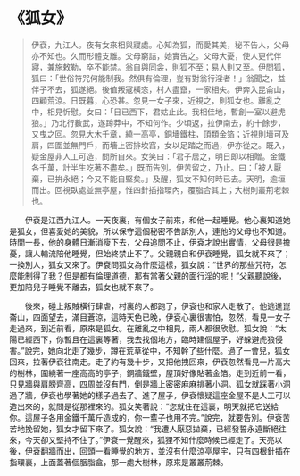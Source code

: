 # 《狐女》

> 伊袞，九江人。夜有女來相與寢處。心知為狐，而愛其美，秘不告人，父母亦不知也。久而形體支離。父母窮詰，始實告之。父母大憂，使人更代伴寢，兼施敕勒，卒不能禁。翁自與同衾，則狐不至；易人則又至。伊問狐，狐曰：「世俗符咒何能制我。然俱有倫理，豈有對翁行淫者！」翁聞之，益伴子不去，狐遂絕。後值叛寇橫恣，村人盡竄，一家相失。伊奔入昆侖山，四顧荒涼。日既暮，心恐甚。忽見一女子來，近視之，則狐女也。離亂之中，相見忻慰。女曰：「日已西下，君姑止此。我相佳地，暫創一室以避虎狼。」乃北行數武，遂蹲莽中，不知何作。少頃返，拉伊南去，約十餘步，又曳之回。忽見大木千章，繞一高亭，銅墻鐵柱，頂類金箔；近視則墻可及肩，四圍並無門戶，而墻上密排坎窞，女以足踏之而過，伊亦從之。既入，疑金屋非人工可造，問所自來。女笑曰：「君子居之，明日即以相贈。金鐵各千萬，計半生吃著不盡矣。」既而告別。伊苦留之，乃止。曰：「被人厭棄，已拚永絕；今又不能自堅矣。」及醒，狐女不知何時已去。天明，逾垣而出。回視臥處並無亭屋，惟四針插指環內，覆脂合其上；大樹則叢荊老棘也。

&emsp;&emsp;伊袞是江西九江人。一天夜裏，有個女子前來，和他一起睡覺。他心裏知道她是狐女，但喜愛她的美貌，所以保守這個秘密不告訴別人，連他的父母也不知道。時間一長，他的身體日漸消瘦下去，父母追問不止，伊袞才說出實情，父母很是擔憂，讓人輪流陪他睡覺，但始終禁止不了。父親親自和伊袞睡覺，狐女就不來了；一換別人，狐女又來了。伊袞問狐女為什麼這樣，狐女說：“世界的那些咒符，怎麼能制得了我？但是都有倫理道德，那有當著父親的面行淫的呢！”父親聽說後，更加陪兒子睡覺不離去，狐女也就不來了。

&emsp;&emsp;後來，碰上叛賊橫行肆虐，村裏的人都跑了，伊袞也和家人走散了。他逃進崑崙山，四面望去，滿目蒼涼，這時天色已晚，伊袞心裏很害怕，忽然，看見一女子走過來，到近前看，原來是狐女。在離亂之中相見，兩人都很欣慰。狐女說：“太陽已經西下，你暫且在這裏等著，我去找個地方，臨時建個屋子，好躲避虎狼侵害。”說完，她向北走了幾步，蹲在荒草從中，不知幹了些什麼。過了一會兒，狐女回來，拉著伊袞往南走。走了約有幾十步，又把他拽回來，伊袞忽然看見一片高大的樹林，圍繞著一座高高的亭子，銅牆鐵壁，屋頂好像貼著金箔。走到近前一看，只見牆與肩膀齊高，四周並沒有門，倒是牆上密密麻麻排著小洞。狐女就踩著小洞過了牆，伊袞也學著她的樣子過去了。進了屋子，伊袞懷疑這座金屋不是人工可以造出來的，就問是從那裡來的。狐女笑著說：“您就住在這裏，明天就把它送給你。這屋子各用金鐵千萬斤造成的，你一輩子也用不完。”說完，就要告別。伊袞苦苦地挽留她，狐女才留下來了。狐女說：“我遭人厭惡拋棄，已經發誓永遠斷絕往來，今天卻又堅持不住了。”伊袞一覺醒來，狐狸不知什麼時候已經走了。天亮以後，伊袞翻牆而出，回頭一看睡覺的地方，並沒有什麼涼亭屋宇，只有四根針插在指環裏，上面蓋著個胭脂盒，那一處大樹林，原來是叢叢荊棘。
